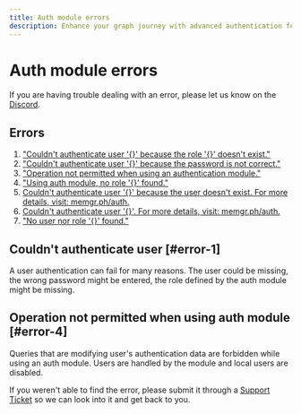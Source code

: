 ```yaml
---
title: Auth module errors
description: Enhance your graph journey with advanced authentication features, and learn how to implement strong authentication mechanisms for enhanced security. 
---
```



# Auth module errors

<Callout type="info">
If you are having trouble dealing with an error, please let us know on the <a href="https://www.discord.gg/memgraph"
target="_blank">Discord</a>.
</Callout>

## Errors

1. ["Couldn't authenticate user '{}' because the role '{}' doesn't exist."](#error-1)
2. ["Couldn't authenticate user '{}' because the password is not correct."](#error-1)
3. ["Operation not permitted when using an authentication module."](#error-2)
4. ["Using auth module, no role '{}' found."](#error-1)
5. [Couldn't authenticate user '{}' because the user doesn't exist. For more
   details, visit: memgr.ph/auth.](#error-2)
6. [Couldn't authenticate user '{}'. For more details, visit:
   memgr.ph/auth.](#error-1)
7. ["No user nor role '{}' found."](#error-1)


## Couldn't authenticate user [#error-1]

A user authentication can fail for many reasons. The user could be missing, 
the wrong password might be entered, the role defined by the auth module might
be missing.

## Operation not permitted when using auth module [#error-4]

Queries that are modifying user's authentication data are forbidden while using 
an auth module. Users are handled by the module and local users are disabled.


<Callout type="info">
If you weren't able to find the error, please submit it through a <a href="https://support.memgraph.com"
target="_blank">Support Ticket</a> so we can look into it and get back to you.
</Callout>
